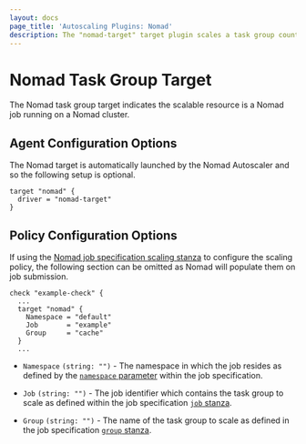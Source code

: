 ```yaml
---
layout: docs
page_title: 'Autoscaling Plugins: Nomad'
description: The "nomad-target" target plugin scales a task group count.
---
```


# Nomad Task Group Target

The Nomad task group target indicates the scalable resource is a Nomad job
running on a Nomad cluster.

## Agent Configuration Options

The Nomad target is automatically launched by the Nomad Autoscaler and so the
following setup is optional.

```hcl
target "nomad" {
  driver = "nomad-target"
}
```

## Policy Configuration Options

If using the [Nomad job specification scaling stanza][nomad_scaling_stanza] to
configure the scaling policy, the following section can be omitted as Nomad will
populate them on job submission.

```hcl
check "example-check" {
  ...
  target "nomad" {
    Namespace = "default"
    Job       = "example"
    Group     = "cache"
  }
  ...
```

- `Namespace` `(string: "")` - The namespace in which the job resides as defined
  by the [`namespace` parameter][nomad_namespace_parameter] within the job
  specification.

- `Job` `(string: "")` - The job identifier which contains the task group to
  scale as defined within the job specification [`job` stanza][nomad_job_stanza].

- `Group` `(string: "")` - The name of the task group to scale as defined in the
  job specification [`group` stanza][nomad_group_stanza].

[nomad_job_stanza]: /docs/job-specification/job#job-stanza
[nomad_group_stanza]: /docs/job-specification/group#group-stanza
[nomad_namespace_parameter]: /docs/job-specification/job#namespace
[nomad_scaling_stanza]: /docs/job-specification/scaling
